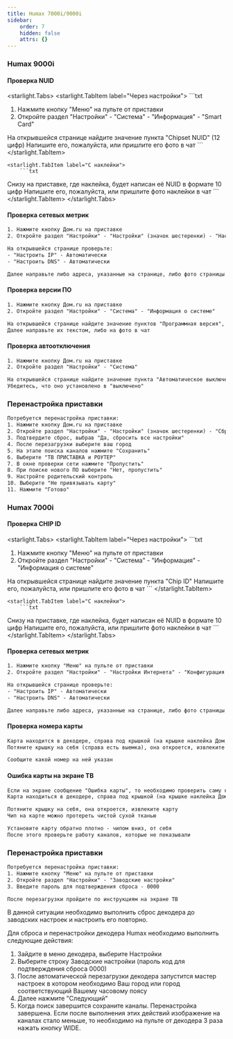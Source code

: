 ```yaml
---
title: Humax 7000i/9000i
sidebar:
    order: 7
    hidden: false
    attrs: {}
---
```


### Humax 9000i

#### Проверка NUID

<starlight.Tabs>
    <starlight.TabItem label="Через настройки">
        ```txt
1. Нажмите кнопку "Меню" на пульте от приставки
2. Откройте раздел "Настройки" - "Система" - "Информация" - "Smart Card"

На открывшейся странице найдите значение пункта "Chipset NUID" (12 цифр)
Напишите его, пожалуйста, или пришлите его фото в чат
        ```
    </starlight.TabItem>

    <starlight.TabItem label="С наклейки">
        ```txt
Снизу на приставке, где наклейка, будет написан её NUID в формате 10 цифр
Напишите его, пожалуйста, или пришлите фото наклейки в чат
        ```
    </starlight.TabItem>
</starlight.Tabs>

#### Проверка сетевых метрик

```txt
1. Нажмите кнопку Дом.ru на приставке
2. Откройте раздел "Настройки" - "Настройки" (значок шестеренки) - "Настройки интернета" - "Конфигурация LAN"

На открывшейся странице проверьте:
- "Настроить IP" - Автоматически
- "Настроить DNS" - Автоматически

Далее направьте либо адреса, указанные на странице, либо фото страницы в чат
```

#### Проверка версии ПО

```txt
1. Нажмите кнопку Дом.ru на приставке
2. Откройте раздел "Настройки" - "Система" - "Информация о системе"

На открывшейся странице найдите значение пунктов "Программная версия", "Версия оболочки" и "Версия загрузчика"
Далее направьте их текстом, либо на фото в чат
```

#### Проверка автоотключения

```txt
1. Нажмите кнопку Дом.ru на приставке
2. Откройте раздел "Настройки" - "Система"

На открывшейся странице найдите значение пункта "Автоматическое выключение"
Убедитесь, что оно установлено в "выключено"
```

### Перенастройка приставки
```txt
Потребуется перенастройка приставки:
1. Нажмите кнопку Дом.ru на приставке
2. Откройте раздел "Настройки" - "Настройки" (значок шестеренки) - "Сброс к заводским установкам"
3. Подтвердите сброс, выбрав "Да, сбросить все настройки"
4. После перезагрузки выберите ваш город
5. На этапе поиска каналов нажмите "Сохранить"
6. Выберите "ТВ ПРИСТАВКА и РОУТЕР"
7. В окне проверки сети нажмите "Пропустить"
8. При поиске нового ПО выберите "Нет, пропустить"
9. Настройте родительский контроль
10. Выберите "Не привязывать карту"
11. Нажмите "Готово"
```

### Humax 7000i

#### Проверка CHIP ID

<starlight.Tabs>
    <starlight.TabItem label="Через настройки">
        ```txt
1. Нажмите кнопку "Меню" на пульте от приставки
2. Откройте раздел "Настройки" - "Система" - "Информация" - "Информация о системе"

На открывшейся странице найдите значение пункта "Chip ID"
Напишите его, пожалуйста, или пришлите его фото в чат
        ```
    </starlight.TabItem>

    <starlight.TabItem label="С наклейки">
        ```txt
Снизу на приставке, где наклейка, будет написан её NUID в формате 10 цифр
Напишите его, пожалуйста, или пришлите фото наклейки в чат
        ```
    </starlight.TabItem>
</starlight.Tabs>

#### Проверка сетевых метрик

```txt
1. Нажмите кнопку "Меню" на пульте от приставки
2. Откройте раздел "Настройки" - "Настройки Интернета" - "Конфигурация LAN"

На открывшейся странице проверьте:
- "Настроить IP" - Автоматически
- "Настроить DNS" - Автоматически

Далее направьте либо адреса, указанные на странице, либо фото страницы в чат
```

#### Проверка номера карты

```txt
Карта находится в декодере, справа под крышкой (на крышке наклейка Дом.ru)
Потяните крышку на себя (справа есть выемка), она откроется, извлеките карту

Сообщите какой номер на ней указан
```

#### Ошибка карты на экране ТВ

```txt
Если на экране сообщение "Ошибка карты", то необходимо проверить саму карту
Карта находиться в декодере, справа под крышкой (на крышке наклейка Дом.ru)

Потяните крышку на себя, она откроется, извлеките карту
Чип на карте можно протереть чистой сухой тканью

Установите карту обратно плотно - чипом вниз, от себя
После этого проверьте работу каналов, которые не показывали
```

### Перенастройка приставки
```txt
Потребуется перенастройка приставки:
1. Нажмите кнопку "Меню" на пульте от приставки
2. Откройте раздел "Настройки" - "Заводские настройки"
3. Введите пароль для подтверждения сброса - 0000

После перезагрузки пройдите по инструкциям на экране ТВ
```

В данной ситуации необходимо выполнить сброс декодера до заводских настроек и настроить его повторно.

Для сброса и перенастройки декодера Humax необходимо выполнить следующие действия:
1) Зайдите в меню декодера, выберите Настройки
2) Выберите строку Заводские настройки (пароль код для подтверждения сброса 0000)
3) После автоматической перезагрузки декодера запустится мастер настроек в котором необходимо Ваш город или город соответствующий Вашему часовому поясу
4) Далее нажмите "Следующий"
5) Когда поиск завершится сохраните каналы. Перенастройка завершена.
Если после выполнения этих действий изображение на каналах стало меньше, то необходимо на пульте от декодера 3 раза нажать кнопку WIDE.
